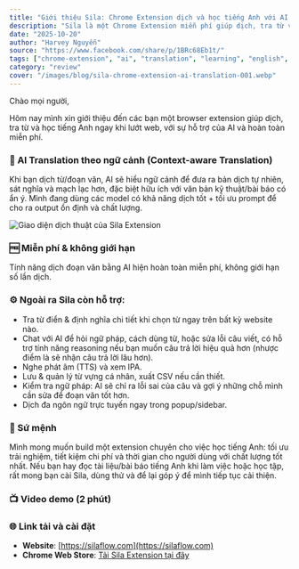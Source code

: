 ```yaml
---
title: "Giới thiệu Sila: Chrome Extension dịch và học tiếng Anh với AI (Miễn phí)"
description: "Sila là một Chrome Extension miễn phí giúp dịch, tra từ và học tiếng Anh ngay khi lướt web với sự hỗ trợ của AI, cung cấp bản dịch theo ngữ cảnh và nhiều tính năng hữu ích khác."
date: "2025-10-20"
author: "Harvey Nguyễn"
source: "https://www.facebook.com/share/p/1BRc68Eb1t/"
tags: ["chrome-extension", "ai", "translation", "learning", "english", "review"]
category: "review"
cover: "/images/blog/sila-chrome-extension-ai-translation-001.webp"
---
```



Chào mọi người,

Hôm nay mình xin giới thiệu đến các bạn một browser extension giúp dịch, tra từ và học tiếng Anh ngay khi lướt web, với sự hỗ trợ của AI và hoàn toàn miễn phí.

### 🚀 AI Translation theo ngữ cảnh (Context-aware Translation)

Khi bạn dịch từ/đoạn văn, AI sẽ hiểu ngữ cảnh để đưa ra bản dịch tự nhiên, sát nghĩa và mạch lạc hơn, đặc biệt hữu ích với văn bản kỹ thuật/bài báo có ẩn ý. Mình đang dùng các model có khả năng dịch tốt + tối ưu prompt để cho ra output ổn định và chất lượng.

![Giao diện dịch thuật của Sila Extension](/images/blog/sila-chrome-extension-ai-translation-002.webp)

### 🆓 Miễn phí & không giới hạn

Tính năng dịch đoạn văn bằng AI hiện hoàn toàn miễn phí, không giới hạn số lần dịch.

### ⚙️ Ngoài ra Sila còn hỗ trợ:

- Tra từ điển & định nghĩa chi tiết khi chọn từ ngay trên bất kỳ website nào.
- Chat với AI để hỏi ngữ pháp, cách dùng từ, hoặc sửa lỗi câu viết, có hỗ trợ tính năng reasoning nếu bạn muốn câu trả lời hiệu quả hơn (nhược điểm là sẽ nhận câu trả lời lâu hơn).
- Nghe phát âm (TTS) và xem IPA.
- Lưu & quản lý từ vựng cá nhân, xuất CSV nếu cần thiết.
- Kiểm tra ngữ pháp: AI sẽ chỉ ra lỗi sai của câu và gợi ý những chỗ mình cần sửa để đoạn văn tốt hơn.
- Dịch đa ngôn ngữ trực tuyến ngay trong popup/sidebar.

### 🎯 Sứ mệnh

Mình mong muốn build một extension chuyên cho việc học tiếng Anh: tối ưu trải nghiệm, tiết kiệm chi phí và thời gian cho người dùng với chất lượng tốt nhất. Nếu bạn hay đọc tài liệu/bài báo tiếng Anh khi làm việc hoặc học tập, rất mong bạn cài Sila, dùng thử và để lại góp ý để mình tiếp tục cải thiện.

### 📺 Video demo (2 phút)

<YouTubeEmbed videoId="cdVkROEkoss" />

### 🌐 Link tải và cài đặt
- **Website**: [https://silaflow.com](https://silaflow.com)
- **Chrome Web Store**: [Tải Sila Extension tại đây](https://chromewebstore.google.com/detail/cbmjiodjdnagcfcpgmcfkbbpajlkjcbo)